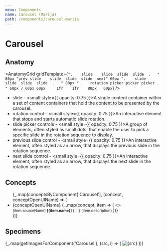 ```yaml
---
menu: Components
name: Carousel (Marija)
path: /components/carousel-marija
---
```



# Carousel

<ComponentCoverage component="Carousel" />

## Anatomy

<AnatomyGrid
  gridTemplate={`
    ".    slide    slide  slide  slide  .   " 80px
    "prev slide    slide  slide  slide  next" 60px
    ".    slide    slide  slide  slide  .   " 80px
    ".    rotation picker picker picker .   " 60px /
     60px 60px     1fr    1fr    80px   60px
  `}
/>

- slide - <small style={{ opacity: 0.75 }}>A single content container within a set of content containers that hold the content to be presented by the carousel.</small>
- rotation control - <small style={{ opacity: 0.75 }}>An interactive element that stops and starts automatic slide rotation.</small>
- slide picker controls - <small style={{ opacity: 0.75 }}>A group of elements, often styled as small dots, that enable the user to pick a specific slide in the rotation sequence to display.</small>
- previous slide control - <small style={{ opacity: 0.75 }}>An interactive element, often styled as an arrow, that displays the previous slide in the rotation sequence.</small>
- next slide control - <small style={{ opacity: 0.75 }}>An interactive element, often styled as an arrow, that displays the next slide in the rotation sequence.</small>

## Concepts

<ul>
  {_.map(conceptsByComponent['Carousel'], (concept, conceptOpenUIName) => (
    <li key={conceptOpenUIName}>
      {conceptOpenUIName} <ConceptCoverage component="Carousel" concept={conceptOpenUIName} />
      {_.map(concept, item => (
        <>
          <br />
          <small>
            {item.sourceName}
            <b>[{item.name}]</b>
          </small>
          <small style={{ opacity: 0.75 }}>
            {': '}
            {item.description}
          </small>
        </>
      ))}
    </li>
  ))}
</ul>

## Specimens

<div>
  {_.map(getImagesForComponent('Carousel'), (src, i) => (
    <Image key={i} src={src} title={src} />
  ))}
</div>
